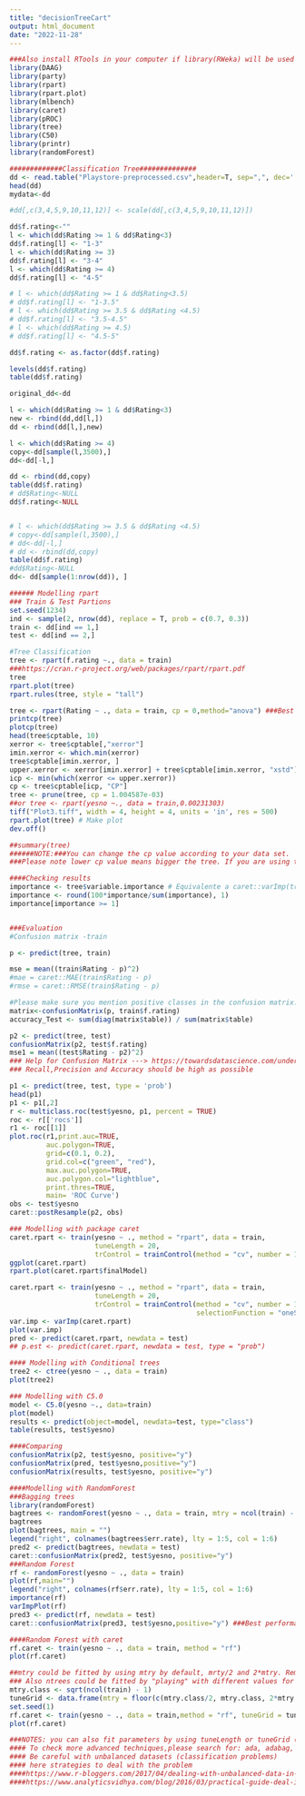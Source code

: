 ---
title: "decisionTreeCart"
output: html_document
date: "2022-11-28"
---

```{r}
###Also install RTools in your computer if library(RWeka) will be used
library(DAAG)
library(party)
library(rpart)
library(rpart.plot)
library(mlbench)
library(caret)
library(pROC)
library(tree)
library(C50)
library(printr)
library(randomForest)
```


```{r}
#############Classification Tree##############
dd <- read.table("Playstore-preprocessed.csv",header=T, sep=",", dec='.',stringsAsFactors=TRUE)
head(dd)
mydata<-dd
```

```{r}
#dd[,c(3,4,5,9,10,11,12)] <- scale(dd[,c(3,4,5,9,10,11,12)])
```

```{r}

dd$f.rating<-""
l <- which(dd$Rating >= 1 & dd$Rating<3)
dd$f.rating[l] <- "1-3"
l <- which(dd$Rating >= 3)
dd$f.rating[l] <- "3-4"
l <- which(dd$Rating >= 4)
dd$f.rating[l] <- "4-5"

# l <- which(dd$Rating >= 1 & dd$Rating<3.5)
# dd$f.rating[l] <- "1-3.5"
# l <- which(dd$Rating >= 3.5 & dd$Rating <4.5)
# dd$f.rating[l] <- "3.5-4.5"
# l <- which(dd$Rating >= 4.5)
# dd$f.rating[l] <- "4.5-5"

dd$f.rating <- as.factor(dd$f.rating)

levels(dd$f.rating)
table(dd$f.rating)
```


```{r}

original_dd<-dd

l <- which(dd$Rating >= 1 & dd$Rating<3)
new <- rbind(dd,dd[l,])
dd <- rbind(dd[l,],new)

l <- which(dd$Rating >= 4)
copy<-dd[sample(l,3500),]
dd<-dd[-l,]

dd <- rbind(dd,copy)
table(dd$f.rating)
# dd$Rating<-NULL
dd$f.rating<-NULL


# l <- which(dd$Rating >= 3.5 & dd$Rating <4.5)
# copy<-dd[sample(l,3500),]
# dd<-dd[-l,]
# dd <- rbind(dd,copy)
table(dd$f.rating)
#dd$Rating<-NULL
dd<- dd[sample(1:nrow(dd)), ]
```


```{r}
###### Modelling rpart
### Train & Test Partions
set.seed(1234)
ind <- sample(2, nrow(dd), replace = T, prob = c(0.7, 0.3))
train <- dd[ind == 1,]
test <- dd[ind == 2,]
```


```{r}
#Tree Classification
tree <- rpart(f.rating ~., data = train)
###https://cran.r-project.org/web/packages/rpart/rpart.pdf
tree
rpart.plot(tree)
rpart.rules(tree, style = "tall")
```


```{r}
tree <- rpart(Rating ~ ., data = train, cp = 0,method="anova") ###Best strategy for tree fitting
printcp(tree)
plotcp(tree)
head(tree$cptable, 10)
xerror <- tree$cptable[,"xerror"]
imin.xerror <- which.min(xerror)
tree$cptable[imin.xerror, ]
upper.xerror <- xerror[imin.xerror] + tree$cptable[imin.xerror, "xstd"]
icp <- min(which(xerror <= upper.xerror))
cp <- tree$cptable[icp, "CP"]
tree <- prune(tree, cp = 1.004587e-03)
##or tree <- rpart(yesno ~., data = train,0.00231303)
tiff("Plot3.tiff", width = 4, height = 4, units = 'in', res = 500)
rpart.plot(tree) # Make plot
dev.off()

##summary(tree)
######NOTE:###You can change the cp value according to your data set.
###Please note lower cp value means bigger the tree. If you are using too lower cp that leads to overfitting also.
```


```{r}
####Checking results
importance <- tree$variable.importance # Equivalente a caret::varImp(tree) 
importance <- round(100*importance/sum(importance), 1)
importance[importance >= 1]


###Evaluation
#Confusion matrix -train

p <- predict(tree, train)

mse = mean((train$Rating - p)^2)
#mae = caret::MAE(train$Rating - p)
#rmse = caret::RMSE(train$Rating - p)

#Please make sure you mention positive classes in the confusion matrix.
matrix<-confusionMatrix(p, train$f.rating)
accuracy_Test <- sum(diag(matrix$table)) / sum(matrix$table)

p2 <- predict(tree, test)
confusionMatrix(p2, test$f.rating)
mse1 = mean((test$Rating - p2)^2)
### Help for Confusion Matrix ---> https://towardsdatascience.com/understanding-confusion-matrix-a9ad42dcfd62
### Recall,Precision and Accuracy should be high as possible

p1 <- predict(tree, test, type = 'prob')
head(p1)
p1 <- p1[,2]
r <- multiclass.roc(test$yesno, p1, percent = TRUE)
roc <- r[['rocs']]
r1 <- roc[[1]]
plot.roc(r1,print.auc=TRUE,
         auc.polygon=TRUE,
         grid=c(0.1, 0.2),
         grid.col=c("green", "red"),
         max.auc.polygon=TRUE,
         auc.polygon.col="lightblue",
         print.thres=TRUE,
         main= 'ROC Curve')
obs <- test$yesno
caret::postResample(p2, obs)
```


```{r}
### Modelling with package caret
caret.rpart <- train(yesno ~ ., method = "rpart", data = train, 
                     tuneLength = 20,
                     trControl = trainControl(method = "cv", number = 10)) 
ggplot(caret.rpart)
rpart.plot(caret.rpart$finalModel)

caret.rpart <- train(yesno ~ ., method = "rpart", data = train, 
                     tuneLength = 20,
                     trControl = trainControl(method = "cv", number = 10,
                                              selectionFunction = "oneSE")) 
var.imp <- varImp(caret.rpart)
plot(var.imp)
pred <- predict(caret.rpart, newdata = test)
## p.est <- predict(caret.rpart, newdata = test, type = "prob")
```


```{r}
#### Modelling with Conditional trees
tree2 <- ctree(yesno ~ ., data = train) 
plot(tree2)
```


```{r}
### Modelling with C5.0
model <- C5.0(yesno ~., data=train)
plot(model)
results <- predict(object=model, newdata=test, type="class")
table(results, test$yesno)
```


```{r}
####Comparing
confusionMatrix(p2, test$yesno, positive="y")
confusionMatrix(pred, test$yesno,positive="y")
confusionMatrix(results, test$yesno, positive="y")
```


```{r}
####Modelling with RandomForest
###Bagging trees
library(randomForest)
bagtrees <- randomForest(yesno ~ ., data = train, mtry = ncol(train) - 1)
bagtrees
plot(bagtrees, main = "")
legend("right", colnames(bagtrees$err.rate), lty = 1:5, col = 1:6)
pred2 <- predict(bagtrees, newdata = test)
caret::confusionMatrix(pred2, test$yesno, positive="y")
###Random Forest
rf <- randomForest(yesno ~ ., data = train)
plot(rf,main="")
legend("right", colnames(rf$err.rate), lty = 1:5, col = 1:6)
importance(rf)
varImpPlot(rf)
pred3 <- predict(rf, newdata = test)
caret::confusionMatrix(pred3, test$yesno,positive="y") ###Best performance so far
```


```{r}
####Random Forest with caret 
rf.caret <- train(yesno ~ ., data = train, method = "rf")
plot(rf.caret)

##mtry could be fitted by using mtry by default, mrty/2 and 2*mtry. Remember mrty by default is sqrt(p)-->classification and p/3 for regression problems.
### Also ntrees could be fitted by "playing" with different values for it.
mtry.class <- sqrt(ncol(train) - 1)
tuneGrid <- data.frame(mtry = floor(c(mtry.class/2, mtry.class, 2*mtry.class)))
set.seed(1)
rf.caret <- train(yesno ~ ., data = train,method = "rf", tuneGrid = tuneGrid)
plot(rf.caret)

###NOTES: you can also fit parameters by using tuneLength or tuneGrid (package caret).
#### To check more advanced techniques,please search for: ada, adabag, mboost, gbm, xgboos in R.
#### Be careful with unbalanced datasets (classification problems)
#### here strategies to deal with the problem
####https://www.r-bloggers.com/2017/04/dealing-with-unbalanced-data-in-machine-learning/
####https://www.analyticsvidhya.com/blog/2016/03/practical-guide-deal-imbalanced-classification-problems/


```
